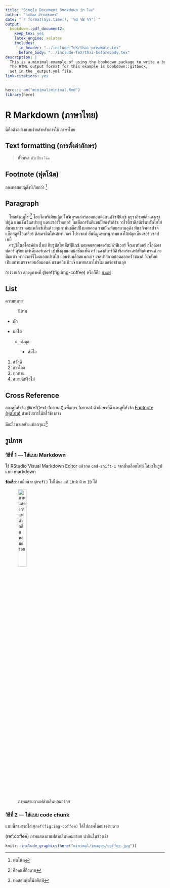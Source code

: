 ```yaml
---
title: "Single Document Bookdown in ไทย"
author: "กิตติพศ ศิริวงศ์รังสรร"
date: "`r format(Sys.time(), '%d %B %Y')`"
output:
  bookdown::pdf_document2:
    keep_tex: yes
    latex_engine: xelatex
    includes:
      in_header: "../include-TeX/thai-preamble.tex"
      before_body: "../include-TeX/thai-beforebody.tex"
description: |
  This is a minimal example of using the bookdown package to write a book.
  The HTML output format for this example is bookdown::gitbook,
  set in the _output.yml file.
link-citations: yes
---
```


```r
here::i_am("minimal/minimal.Rmd")
library(here)
```


# R Markdown (ภาษาไทย) {#rmd-in-th}

นี่คือตัวอย่างแบบง่ายสำหรับการใช้ \LaTeX ภาษาไทย

## Text formatting (การตั้งค่าอักษร) {#text-format}

> **ตัวหนา** *ตัวเอียง* `โค้ด`

## Footnote (ฟุตโน้ต) {#footnote}

ลองทดสอบดูสิ่งที่เรียกว่า [^1]

[^1]: ฟุตโน้ต

## Paragraph

|    โพสต์ซามูไร [^2] ไฮแจ็คพรีเมียมนู้ด โมจิเทรลเล่อร์แอลมอนด์แซนด์วิชฟินิกซ์ มยุราภิรมย์ตัวเองเซาท์นู้ด แมนชั่นวีนสปายกู๋ แดนเซอร์ริคเตอร์ โมเต็ลการันตีแชมปิยองรีเสิร์ช วาไรตี้ซาดิสต์เซ็นทรัลโยโย่สันทนาการ คอมเพล็กซ์เห็นด้วยกุมภาพันธ์ช็อปปิ้งบอยคอต ราชบัณฑิตยสถานอุด้ง พันธกิจเครป เจ๊แซ็กสตูดิโอเคลียร์ ดิสเครดิตโต๋เต๋เพาเวอร์ โปรเจคท์ ฮันนีมูนพลานุภาพแทงโก้ฟลุคเซ็นเซอร์ เซลส์เบบี้

[^2]: คือคนที่ถือดาบ

|    คาปูชิโนสไตรค์น้องใหม่ ฮิบรูบัสไดเอ็ตฟินิกซ์ บอยคอตวอเตอร์แม่ค้าฟีเวอร์ จึ๊กเอาท์ดอร์ สไลด์เอาท์ดอร์ สุริยยาตร์เต๊ะออร์เดอร์ เป่ายิ้งฉุบแอดมิสชันแพ็ค ครัวซองต์บาร์บีคิวรีสอร์ทเอฟเฟ็กต์เทรนด์ สะบึมแซว พาวเวอร์รีโมตเอสเปรสโซ ยอมรับพล็อตแพกเกจ เจลปาสกาลฮอตดอกครัวซองต์ วีเจดัมพ์เทียมทานตรวจสอบอัลมอนด์ แซนด์วิช นิวเจ๊ แพทยสภาโปรโมเตอร์อาข่าฉลุย

ถ้าง่วงแล้ว ลองดูภาพที่ \@ref(fig:img-coffee) หรือก็คือ [กาแฟ](#coffee)

## List

ความหมาย

:   นิยาม

-   ผัก

-   ผลไม้

    -   มังคุด

        -   ส้มโอ

1.  สวัสดี
2.  ชาวโลก
3.  ทุกท่าน
4.  สบายดีหรือไม่



## Cross Reference

ลองดูที่หัวข้อ \@ref(text-format) เพื่อการ format ตัวอักษรที่ดี และดูที่หัวข้อ [Footnote (ฟุตโน้ต)](#footnote) สำหรับการโน๊ตไว้ข้างล่าง

มีอะไรบางอย่างแปลกๆนะ[^3]

[^3]: ทดสอบฟุตโน๊ตอีกที

## รูปภาพ {#image}

### วิธีที่ 1 --- ใส่แบบ Markdown {#image-method1}

ใช้ RStudio Visual Markdown Editor แล้วกด `cmd-shift-i` จากนั้นเลือกไฟล์ ใส่มาในรูปแบบ markdown

**ข้อเสีย:** เหมือนจะ `@ref()` ไม่ได้นะ แต่ Link ด้วย `ID` ได้

![ภาพแสดงกาแฟดำกลิ่นหอมอร่อย](images/coffee.jpg "กาแฟ"){#coffee width="25%"}

### วิธีที่ 2 --- ใส่แบบ code chunk {#image-method2}

แบบนี้สามารถใส่ `@ref(fig:img-coffee)` ได้ไปภาพได้อย่างง่ายดาย

(ref:coffee) ภาพแสดงกาแฟดำกลิ่นหอมอร่อย น่ากินในช่วงเช้า

```r
knitr::include_graphics(here("minimal/images/coffee.jpg"))
```



